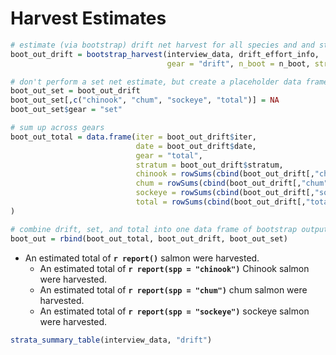
# Harvest Estimates {-}

```r
# estimate (via bootstrap) drift net harvest for all species and and strata
boot_out_drift = bootstrap_harvest(interview_data, drift_effort_info,
                                   gear = "drift", n_boot = n_boot, stratify_interviews = TRUE)

# don't perform a set net estimate, but create a placeholder data frame
boot_out_set = boot_out_drift
boot_out_set[,c("chinook", "chum", "sockeye", "total")] = NA
boot_out_set$gear = "set"

# sum up across gears
boot_out_total = data.frame(iter = boot_out_drift$iter, 
                            date = boot_out_drift$date,
                            gear = "total", 
                            stratum = boot_out_drift$stratum,
                            chinook = rowSums(cbind(boot_out_drift[,"chinook"], boot_out_set[,"chinook"]), na.rm = TRUE),
                            chum = rowSums(cbind(boot_out_drift[,"chum"], boot_out_set[,"chum"]), na.rm = TRUE),
                            sockeye = rowSums(cbind(boot_out_drift[,"sockeye"], boot_out_set[,"sockeye"]), na.rm = TRUE),
                            total = rowSums(cbind(boot_out_drift[,"total"], boot_out_set[,"total"]), na.rm = TRUE)
)

# combine drift, set, and total into one data frame of bootstrap output
boot_out = rbind(boot_out_total, boot_out_drift, boot_out_set)
```

* An estimated total of **`r report()`** salmon were harvested.
  * An estimated total of **`r report(spp = "chinook")`** Chinook salmon were harvested.
  * An estimated total of **`r report(spp = "chum")`** chum salmon were harvested.
  * An estimated total of **`r report(spp = "sockeye")`** sockeye salmon were harvested.

```r
strata_summary_table(interview_data, "drift")
```
